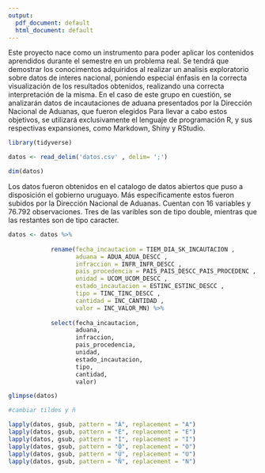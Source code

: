 ```yaml
---
output:
  pdf_document: default
  html_document: default
---
```


Este proyecto nace como un instrumento para poder aplicar los contenidos aprendidos durante el semestre en un problema real. Se tendrá que demostrar los conocimentos adquiridos al realizar un analisis exploratorio sobre datos de interes nacional, poniendo especial énfasis en la correcta visualización de los resultados obtenidos, realizando una correcta interpretación de la misma. 
En el caso de este grupo en cuestión, se analizarán datos de incautaciones de aduana presentados por la Dirección Nacional de Aduanas, que fueron elegidos  Para llevar a cabo estos objetivos, se utilizará exclusivamente el lenguaje de programación R, y sus respectivas expansiones, como Markdown, Shiny y RStudio.


```r

library(tidyverse)

datos <- read_delim('datos.csv' , delim= ';')

dim(datos)

```

Los datos  fueron obtenidos en el catalogo de datos abiertos que puso a disposición el gobierno uruguayo. Más específicamente estos fueron subidos por la Dirección Nacional de Aduanas. Cuentan con 16 variables y 76.792 observaciones. Tres de las varibles son de tipo double, mientras que las restantes son de tipo caracter.   

```r

datos <- datos %>%
  
            rename(fecha_incautacion = TIEM_DIA_SK_INCAUTACION ,
                   aduana = ADUA_ADUA_DESCC , 
                   infraccion = INFR_INFR_DESCC ,
                   pais_procedencia = PAIS_PAIS_DESCC_PAIS_PROCEDENC ,
                   unidad = UCOM_UCOM_DESCC ,
                   estado_incautacion = ESTINC_ESTINC_DESCC ,
                   tipo = TINC_TINC_DESCC ,
                   cantidad = INC_CANTIDAD ,
                   valor = INC_VALOR_MN) %>%
  
            select(fecha_incautacion,
                   aduana,
                   infraccion,
                   pais_procedencia,
                   unidad,
                   estado_incautacion,
                   tipo,
                   cantidad,
                   valor) 

glimpse(datos)

```

```r

#cambiar tildes y ñ

lapply(datos, gsub, pattern = "Á", replacement = "A")
lapply(datos, gsub, pattern = "É", replacement = "E")
lapply(datos, gsub, pattern = "Í", replacement = "I")
lapply(datos, gsub, pattern = "Ó", replacement = "O")
lapply(datos, gsub, pattern = "Ú", replacement = "U")
lapply(datos, gsub, pattern = "Ñ", replacement = "N")

```





